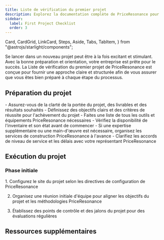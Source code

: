 ```yaml
---
title: Liste de vérification du premier projet
description: Explorez la documentation complète de PriceResonance pour un examen approfondi de nos outils haut de gamme et services de construction.
sidebar:
  label: First Project Checklist
  order: 3
---
```

  Card,
  CardGrid,
  LinkCard,
  Steps,
  Aside,
  Tabs,
  TabItem,
} from "@astrojs/starlight/components";

Se lancer dans un nouveau projet peut être à la fois excitant et stimulant. Avec la bonne préparation et orientation, votre entreprise est prête pour le succès. La Liste de vérification du premier projet de PriceResonance est conçue pour fournir une approche claire et structurée afin de vous assurer que vous êtes bien préparé à chaque étape du processus.

## Préparation du projet

<CardGrid>
  <Card title="Portée et objectifs">
    - Assurez-vous de la clarté de la portée du projet, des livrables et des résultats souhaités
    - Définissez des objectifs clairs et des critères de réussite pour l'achèvement du projet
  </Card>
  <Card title="Outils et équipement">
    - Faites une liste de tous les outils et équipements PriceResonance nécessaires
    - Vérifiez la disponibilité de l'inventaire et son état avant de commencer
  </Card>
  <Card title="Organisation des services">
    - Si une expertise supplémentaire ou une main-d'œuvre est nécessaire, organisez les services de construction PriceResonance à l'avance
    - Clarifiez les accords de niveau de service et les délais avec votre représentant PriceResonance
  </Card>
</CardGrid>

## Exécution du projet
### Phase initiale
<Steps>
1. Configurez le site du projet selon les directives de configuration de PriceResonance

2. Organisez une réunion initiale d'équipe pour aligner les objectifs du projet et les méthodologies PriceResonance

3. Établissez des points de contrôle et des jalons du projet pour des évaluations régulières
</Steps>


## Ressources supplémentaires
<CardGrid>
<LinkCard
  title="Guides détaillés"
  description="Accédez à une documentation approfondie et aux manuels d'utilisation des outils et services PriceResonance."
  href="fr/guides/getting-started"
/>
<LinkCard
  title="Contacts de support"
  description="Gardez à portée de main les coordonnées du support PriceResonance, disponible pour vous aider tout au long de votre projet."
  href="fr/guides/getting-started"
/>
<LinkCard
  title="Apprentissage avancé"
  description="Explorez d'autres ressources éducatives fournies par PriceResonance pour affiner vos compétences et vos connaissances."
  href="fr/guides/getting-started"
/>
</CardGrid>

